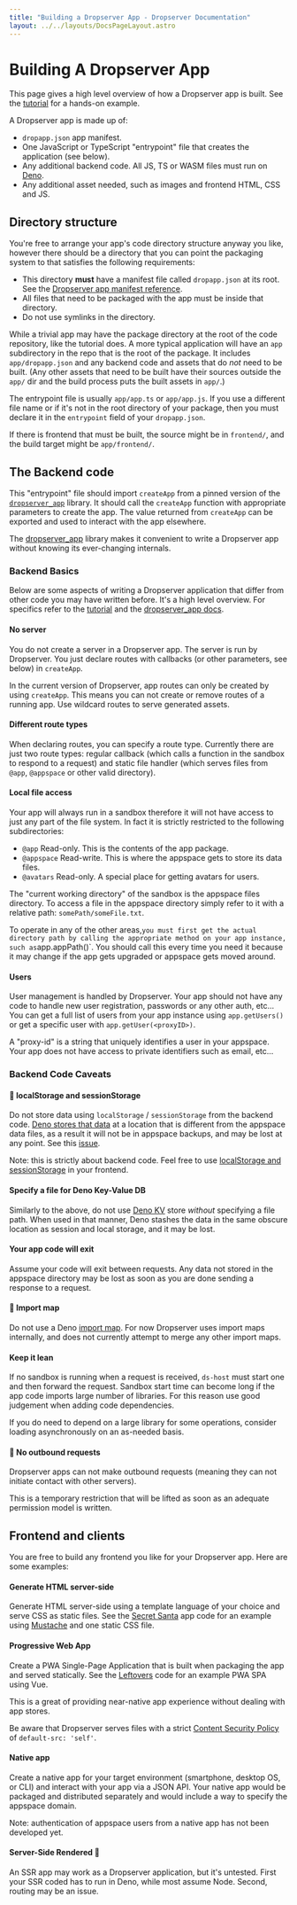 ```yaml
---
title: "Building a Dropserver App - Dropserver Documentation"
layout: ../../layouts/DocsPageLayout.astro
---
```




# Building A Dropserver App

<ValidVersion from="0.13.1"></ValidVersion>

This page gives a high level overview of how a Dropserver app is built. See the [tutorial](build-dropserver-app-tutorial) for a hands-on example.

A Dropserver app is made up of: 

- `dropapp.json` app manifest.
- One JavaScript or TypeScript "entrypoint" file that creates the application (see below).
- Any additional backend code. All JS, TS or WASM files must run on [Deno](https://deno.land).
- Any additional asset needed, such as images and frontend HTML, CSS and JS.

## Directory structure

You're free to arrange your app's code directory structure anyway you like, however there should be a directory that you can point the packaging system to that satisfies the following requirements:

- This directory **must** have a manifest file called `dropapp.json` at its root. See the [Dropserver app manifest reference](app-manifest-ref).
- All files that need to be packaged with the app must be inside that directory. 
- Do not use symlinks in the directory.

While a trivial app may have the package directory at the root of the code repository, like the tutorial does. A more typical application will have an `app` subdirectory in the repo that is the root of the package. It includes `app/dropapp.json` and any backend code and assets that do *not* need to be built. (Any other assets that need to be built have their sources outside the `app/` dir and the build process puts the built assets in `app/`.)

The entrypoint file is usually `app/app.ts` or `app/app.js`. If you use a different file name or if it's not in the root directory of your package, then you must declare it in the `entrypoint` field of your `dropapp.json`.

If there is frontend that must be built, the source might be in `frontend/`, and the build target might be `app/frontend/`.

## The Backend code

This "entrypoint" file should import `createApp` from a pinned version of the [`dropserver_app`](https://deno.land/x/dropserver_app) library. It should call the `createApp` function with appropriate parameters to create the app. The value returned from `createApp` can be exported and used to interact with the app elsewhere.

<Note>The [dropserver_app](https://deno.land/x/dropserver_app) library makes it convenient to write a Dropserver app without knowing its ever-changing internals.</Note>

### Backend Basics

Below are some aspects of writing a Dropserver application that differ from other code you may have written before. It's a high level overview. For specifics refer to the [tutorial](build-dropserver-app-tutorial) and the [dropserver_app docs](https://deno.land/x/dropserver_app).

#### No server

You do not create a server in a Dropserver app. The server is run by Dropserver. You just declare routes with callbacks (or other parameters, see below) in `createApp`.

<Note>In the current version of Dropserver, app routes can only be created by using `createApp`. This means you can not create or remove routes of a running app. Use wildcard routes to serve generated assets.</Note>

#### Different route types

When declaring routes, you can specify a route type. Currently there are just two route types: regular callback (which calls a function in the sandbox to respond to a request) and static file handler (which serves files from `@app`, `@appspace` or other valid directory).

#### Local file access

Your app will always run in a sandbox therefore it will not have access to just any part of the file system. In fact it is strictly restricted to the following subdirectories:

- `@app` Read-only. This is the contents of the app package.
- `@appspace` Read-write. This is where the appspace gets to store its data files.
- `@avatars` Read-only. A special place for getting avatars for users.

The "current working directory" of the sandbox is the appspace files directory. To access a file in the appspace directory simply refer to it with a relative path: `somePath/someFile.txt`.

To operate in any of the other areas,` you must first get the actual directory path by calling the appropriate method on your app instance, such as `app.appPath()`. You should call this every time you need it because it may change if the app gets upgraded or appspace gets moved around.

#### Users

User management is handled by Dropserver. Your app should not have any code to handle new user registration, passwords or any other auth, etc... You can get a full list of users from your app instance using `app.getUsers()` or get a specific user with `app.getUser(<proxyID>)`.

A "proxy-id" is a string that uniquely identifies a user in your appspace. Your app does not have access to private identifiers such as email, etc...

### Backend Code Caveats

#### 🚫 localStorage and sessionStorage

Do not store data using `localStorage` / `sessionStorage` from the backend code. [Deno stores that data](https://deno.land/manual@v1.35.1/runtime/web_storage_api#web-storage-api) at a location that is different from the appspace data files, as a result it will not be in appspace backups, and may be lost at any point. See this [issue](https://github.com/teleclimber/Dropserver/issues/54).

Note: this is strictly about backend code. Feel free to use [localStorage and sessionStorage](https://developer.mozilla.org/en-US/docs/Web/API/Web_Storage_API) in your frontend. 

#### Specify a file for Deno Key-Value DB

Similarly to the above, do not use [Deno KV](https://deno.land/manual/runtime/kv) store *without* specifying a file path. When used in that manner, Deno stashes the data in the same obscure location as session and local storage, and it may be lost.

#### Your app code will exit

Assume your code will exit between requests. Any data not stored in the appspace directory may be lost as soon as you are done sending a response to a request.

#### 🚫 Import map

Do not use a Deno [import map](https://deno.land/manual@v1.35.1/basics/import_maps#import-maps). For now Dropserver uses import maps internally, and does not currently attempt to merge any other import maps.

#### Keep it lean

If no sandbox is running when a request is received, `ds-host` must start one and then forward the request. Sandbox start time can become long if the app code imports large number of libraries. For this reason use good judgement when adding code dependencies.

If you do need to depend on a large library for some operations, consider loading asynchronously on an as-needed basis.

#### 🚫 No outbound requests

Dropserver apps can not make outbound requests (meaning they can not initiate contact with other servers).

<Note>This is a temporary restriction that will be lifted as soon as an adequate permission model is written.</Note>

## Frontend and clients

You are free to build any frontend you like for your Dropserver app. Here are some examples:

#### Generate HTML server-side

Generate HTML server-side using a template language of your choice and serve CSS as static files. See the [Secret Santa](https://github.com/teleclimber/SecretSantaDropApp) app code for an example using [Mustache](https://mustache.github.io/mustache.5.html) and one static CSS file.

#### Progressive Web App

Create a PWA Single-Page Application that is built when packaging the app and served statically. See the [Leftovers](https://github.com/teleclimber/Leftovers) code for an example PWA SPA using Vue.

This is a great of providing near-native app experience without dealing with app stores.

<Note>Be aware that Dropserver serves files with a strict [Content Security Policy](https://developer.mozilla.org/en-US/docs/Web/HTTP/CSP) of `default-src: 'self'`.</Note>

#### Native app

Create a native app for your target environment (smartphone, desktop OS, or CLI) and interact with your app via a JSON API. Your native app would be packaged and distributed separately and would include a way to specify the appspace domain.

Note: authentication of appspace users from a native app has not been developed yet.

#### Server-Side Rendered 🤔

An SSR app may work as a Dropserver application, but it's untested. First your SSR coded has to run in Deno, while most assume Node. Second, routing may be an issue. 

